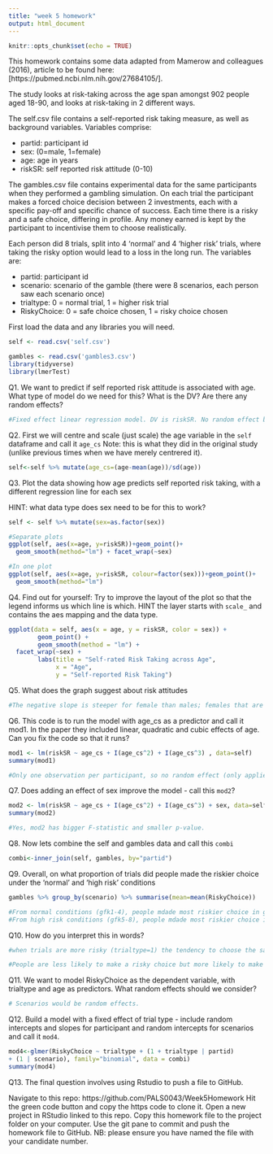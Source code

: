 ```yaml
---
title: "week 5 homework"
output: html_document
---
```


```r
knitr::opts_chunk$set(echo = TRUE)
```

This homework contains some data adapted from Mamerow and colleagues (2016), article to be found here:[https://pubmed.ncbi.nlm.nih.gov/27684105/]. 

The study looks at risk-taking across the age span amongst 902 people aged 18-90, and looks at risk-taking in 2 different ways.

The self.csv file contains a self-reported risk taking measure, as well as background variables. Variables comprise:

* partid: participant id
* sex: (0=male, 1=female)
* age: age in years
* riskSR: self reported risk attitude  (0-10)

The gambles.csv file contains experimental data for the same participants when they performed a gambling simulation. On each trial the participant makes a forced choice decision between 2 investments, each with a specific pay-off and specific chance of success. Each time there is a risky and a safe choice, differing in profile. Any money earned is kept by the participant to incentivise them to choose realistically.

Each person did 8 trials, split into 4 'normal' and 4 'higher risk' trials, where taking the risky option would lead to a loss in the long run. The variables are:

* partid: participant id
* scenario: scenario of the gamble (there were 8 scenarios, each person saw each scenario once)
* trialtype: 0 = normal trial, 1 = higher risk trial
* RiskyChoice: 0 = safe choice chosen, 1 = risky choice chosen

First load the data and any libraries you will need.
```r
self <- read.csv('self.csv') 

gambles <- read.csv('gambles3.csv') 
library(tidyverse)
library(lmerTest)
```


Q1. We want to predict if self reported risk attitude is associated with age. What type of model do we need for this? What is the DV? Are there any random effects?
```r
#Fixed effect linear regression model. DV is riskSR. No random effect because only one measurement per participant.
```

Q2. First we will centre and scale (just scale) the age variable in the `self` dataframe and call it `age_cs` Note: this is what they did in the original study (unlike previous times when we have merely centrered it).
```r
self<-self %>% mutate(age_cs=(age-mean(age))/sd(age))
```


Q3. Plot the data showing how age predicts self reported risk taking, with a different regression line for each sex

HINT: what data type does sex need to be for this to work?
```r
self <- self %>% mutate(sex=as.factor(sex))

#Separate plots
ggplot(self, aes(x=age, y=riskSR))+geom_point()+
  geom_smooth(method="lm") + facet_wrap(~sex)

#In one plot
ggplot(self, aes(x=age, y=riskSR, colour=factor(sex)))+geom_point()+
  geom_smooth(method="lm")
```

Q4. Find out for yourself: Try to improve the layout of the plot so that the legend informs us which line is which. HINT the layer starts with `scale_` and contains the aes mapping and the data type.

```r
ggplot(data = self, aes(x = age, y = riskSR, color = sex)) +
        geom_point() +
        geom_smooth(method = "lm") + 
  facet_wrap(~sex) +
        labs(title = "Self-rated Risk Taking across Age",
             x = "Age",
             y = "Self-reported Risk Taking")
```

Q5. What does the graph suggest about risk attitudes
```r
#The negative slope is steeper for female than males; females that are older rate themselves as less willing to take risks, where this association is less significant in males.
```


Q6. This code is to run the model with age_cs as a predictor and call it mod1. In the paper they included linear, quadratic and cubic effects of age.
Can you fix the code so that it runs?
```r
mod1 <- lm(riskSR ~ age_cs + I(age_cs^2) + I(age_cs^3) , data=self)
summary(mod1)

#Only one observation per participant, so no random effect (only applies when there are multiple outcomes)
```

Q7. Does adding an effect of sex improve the model - call this `mod2`? 
```r
mod2 <- lm(riskSR ~ age_cs + I(age_cs^2) + I(age_cs^3) + sex, data=self)
summary(mod2)

#Yes, mod2 has bigger F-statistic and smaller p-value.
```


Q8. Now lets combine the self and gambles data and call this `combi`
```r
combi<-inner_join(self, gambles, by="partid")
```

Q9. Overall, on what proportion of trials did people made the riskier choice under the 'normal' and 'high risk' conditions
```r
gambles %>% group_by(scenario) %>% summarise(mean=mean(RiskyChoice)) 

#From normal conditions (gfk1-4), people mdade most riskier choice in gfk4.
#From high risk conditions (gfk5-8), people mdade most riskier choice in gfk5.
```

Q10. How do you interpret this in words?
```r
#when trials are more risky (trialtype=1) the tendency to choose the safer option increases

#People are less likely to make a risky choice but more likely to make a safe choice in investment when the trials are more risky ((e.g., low chance but high payoff). When trials are safer, they are more willing to take risks.
```

Q11. We want to model RiskyChoice as the dependent variable, with trialtype and age as predictors. What random effects should we consider?
```r
# Scenarios would be random effects.
```


Q12. Build a model with a fixed effect of trial type - include random intercepts and slopes for participant and random intercepts for scenarios and call it `mod4`. 

```r
mod4<-glmer(RiskyChoice ~ trialtype + (1 + trialtype | partid)
+ (1 | scenario), family="binomial", data = combi)
summary(mod4)
```

Q13. The final question involves using Rstudio to push a file to GitHub.

Navigate to this repo: https://github.com/PALS0043/Week5Homework
Hit the green code button and copy the https code to clone it.
Open a new project in RStudio linked to this repo.
Copy this homework file to the project folder on your computer.
Use the git pane to commit and push the homework file to GitHub.
NB: please ensure you have named the file with your candidate number.

